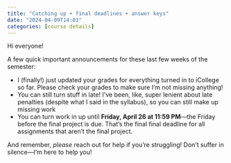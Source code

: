 ```yaml
---
title: "Catching up + final deadlines + answer keys"
date: "2024-04-09T14:03"
categories: [course details]
---
```


Hi everyone!

A few quick important announcements for these last few weeks of the semester:

- I (finally!) just updated your grades for everything turned in to iCollege so far. Please check your grades to make sure I'm not missing anything!
- You can still turn stuff in late! I've been, like, super lenient about late penalties (despite what I said in the syllabus), so you can still make up missing work
- You can turn work in up until **Friday, April 26 at 11:59 PM**—the Friday before the final project is due. That's the final final deadline for all assignments that aren't the final project.

And remember, *please* reach out for help if you're struggling! Don't suffer in silence—I'm here to help you!
